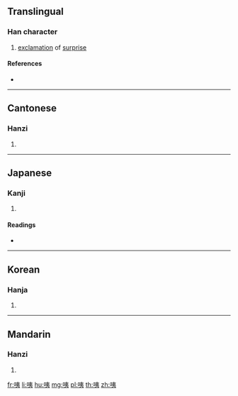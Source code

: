 ==Translingual==

===Han character===
{{Han char|rn=30|rad=口|as=06|sn=9|four=65032|canj=RKN|ids=⿰口夷}}

# [[exclamation]] of [[surprise]]

====References====
* {{Han ref|kx=0186.080|dkj=03535|dj=0405.300|hdz=10614.010|uh=54A6|ud=21670|bh=AB78|bd=43896}}

----

==Cantonese==

===Hanzi===
{{yue-hanzi|jyut=|y=[[yi4]]}}

# {{defn|lang=yue|sort=口06}}

----

==Japanese==

===Kanji===
{{ja-kanji|grade=|rs=口06}}

# {{defn|lang=ja|sort=口06}}

====Readings====
* {{ja-readings|on=[[い]] (i), [[き]] (ki), [[たい]] (tai), [[だい]] (dai)|kun=[[といき]] (toiki)}}

----

==Korean==

===Hanja===
{{ko-hanja|hangeul=[[이]], [[재]]|rv=i, jae|mr=i, chae}}

# {{defn|lang=ko|sort=口06}}

----

==Mandarin==

===Hanzi===
{{cmn-hanzi|pin=[[lie]] ([[lie5]]), [[yí]] ([[yi2]])|wg=[[lieh]]<sup>5</sup>, i<sup>2</sup>}}

# {{defn|lang=cmn|sort=口06}}

[[fr:咦]]
[[li:咦]]
[[hu:咦]]
[[mg:咦]]
[[pl:咦]]
[[th:咦]]
[[zh:咦]]